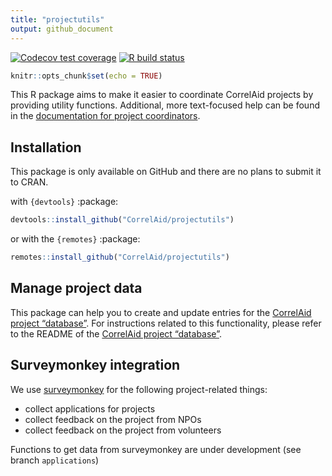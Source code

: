 ```yaml
---
title: "projectutils"
output: github_document
---
```

<!-- badges: start -->
[![Codecov test coverage](https://codecov.io/gh/CorrelAid/projectutils/branch/master/graph/badge.svg)](https://codecov.io/gh/CorrelAid/projectutils?branch=master)
[![R build status](https://github.com/CorrelAid/projectutils/workflows/R-CMD-check/badge.svg)](https://github.com/CorrelAid/projectutils/actions)
<!-- badges: end -->

```r
knitr::opts_chunk$set(echo = TRUE)
```

This R package aims to make it easier to coordinate CorrelAid projects by providing utility functions. 
Additional, more text-focused help can be found in the [documentation for project coordinators](https://docs.correlaid.org/project-manual/project-coordinators).

## Installation
This package is only available on GitHub and there are no plans to submit it to CRAN.

with `{devtools}` :package:
```r
devtools::install_github("CorrelAid/projectutils")
```

or with the `{remotes}` :package: 
```r
remotes::install_github("CorrelAid/projectutils")
```


## Manage project data

This package can help you to create and update entries for the [CorrelAid project "database"](). For instructions related to this functionality, please refer to the README of the [CorrelAid project "database"]().

## Surveymonkey integration
We use [surveymonkey](https://surveymonkey.de) for the following project-related things:

- collect applications for projects
- collect feedback on the project from NPOs
- collect feedback on the project from volunteers

Functions to get data from surveymonkey are under development (see branch `applications`)
